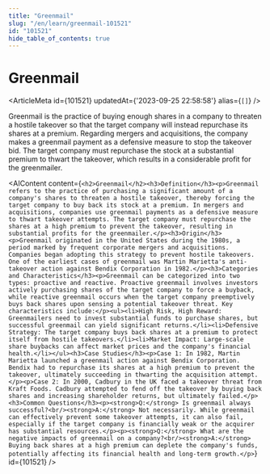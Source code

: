 ```yaml
---
title: "Greenmail"
slug: "/en/learn/greenmail-101521"
id: "101521"
hide_table_of_contents: true
---
```



# Greenmail

<ArticleMeta id={101521} updatedAt={'2023-09-25 22:58:58'} alias={`[]`} />
<div className='border-solid border-b border-t-0 my-4 border-[var(--ifm-color-gray-300)]' />

Greenmail is the practice of buying enough shares in a company to threaten a hostile takeover so that the target company will instead repurchase its shares at a premium. Regarding mergers and acquisitions, the company makes a greenmail payment as a defensive measure to stop the takeover bid. The target company must repurchase the stock at a substantial premium to thwart the takeover, which results in a considerable profit for the greenmailer.

<AIContent content={`<h2>Greenmail</h2><h3>Definition</h3><p>Greenmail refers to the practice of purchasing a significant amount of a company's shares to threaten a hostile takeover, thereby forcing the target company to buy back its stock at a premium. In mergers and acquisitions, companies use greenmail payments as a defensive measure to thwart takeover attempts. The target company must repurchase the shares at a high premium to prevent the takeover, resulting in substantial profits for the greenmailer.</p><h3>Origin</h3><p>Greenmail originated in the United States during the 1980s, a period marked by frequent corporate mergers and acquisitions. Companies began adopting this strategy to prevent hostile takeovers. One of the earliest cases of greenmail was Martin Marietta's anti-takeover action against Bendix Corporation in 1982.</p><h3>Categories and Characteristics</h3><p>Greenmail can be categorized into two types: proactive and reactive. Proactive greenmail involves investors actively purchasing shares of the target company to force a buyback, while reactive greenmail occurs when the target company preemptively buys back shares upon sensing a potential takeover threat. Key characteristics include:</p><ul><li>High Risk, High Reward: Greenmailers need to invest substantial funds to purchase shares, but successful greenmail can yield significant returns.</li><li>Defensive Strategy: The target company buys back shares at a premium to protect itself from hostile takeovers.</li><li>Market Impact: Large-scale share buybacks can affect market prices and the company's financial health.</li></ul><h3>Case Studies</h3><p>Case 1: In 1982, Martin Marietta launched a greenmail action against Bendix Corporation. Bendix had to repurchase its shares at a high premium to prevent the takeover, ultimately succeeding in thwarting the acquisition attempt.</p><p>Case 2: In 2000, Cadbury in the UK faced a takeover threat from Kraft Foods. Cadbury attempted to fend off the takeover by buying back shares and increasing shareholder returns, but ultimately failed.</p><h3>Common Questions</h3><p><strong>Q:</strong> Is greenmail always successful?<br/><strong>A:</strong> Not necessarily. While greenmail can effectively prevent some takeover attempts, it can also fail, especially if the target company is financially weak or the acquirer has substantial resources.</p><p><strong>Q:</strong> What are the negative impacts of greenmail on a company?<br/><strong>A:</strong> Buying back shares at a high premium can deplete the company's funds, potentially affecting its financial health and long-term growth.</p>`} id={101521} />
